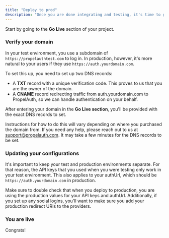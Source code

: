 ```yaml
---
title: "Deploy to prod"
description: "Once you are done integrating and testing, it's time to go live."
---
```


Start by going to the **Go Live** section of your project.

### Verify your domain

In your test environment, you use a subdomain of `https://propelauthtest.com` to
log in. In production, however, it's more natural to your users if they use
`https://auth.yourdomain.com`.

To set this up, you need to set up two DNS records:

- A **TXT** record with a unique verification code. This proves to us that you
  are the owner of the domain.
- A **CNAME** record redirecting traffic from auth.yourdomain.com to PropelAuth,
  so we can handle authentication on your behalf.

After entering your domain in the **Go Live section**, you'll be provided with
the exact DNS records to set.

Instructions for how to do this will vary depending on where you purchased the
domain from. If you need any help, please reach out to us at
support@propelauth.com. It may take a few minutes for the DNS records to be set.

### Updating your configurations

It's important to keep your test and production environments separate. For that
reason, the API keys that you used when you were testing only work in your test
environment. This also applies to your authUrl, which should be
`https://auth.yourdomain.com` in production.

Make sure to double check that when you deploy to production, you are using the
production values for your API keys and authUrl. Additionally, if you set up any
social logins, you'll want to make sure you add your production redirect URIs to
the providers.

### You are live

Congrats!
